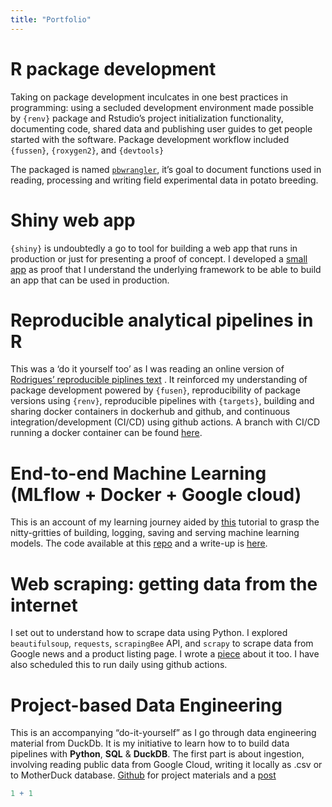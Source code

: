 ```yaml
---
title: "Portfolio"
---
```


# R package development

Taking on package development inculcates in one best practices in programming: using a secluded development environment made possible by `{renv}` package and Rstudio's project initialization functionality, documenting code, shared data and publishing user guides to get people started with the software. Package development workflow included `{fussen}`, `{roxygen2}`, and `{devtools}`

The packaged is named [`pbwrangler`](https://bokola.github.io/pbwrangler/), it's goal to document functions used in reading, processing and writing field experimental data in potato breeding.

# Shiny web app

`{shiny}` is undoubtedly a go to tool for building a web app that runs in production or just for presenting a proof of concept. I developed a [small app](https://bokola.shinyapps.io/shinyApp-data-quality/) as proof that I understand the underlying framework to be able to build an app that can be used in production.

# Reproducible analytical pipelines in R

This was a 'do it yourself too' as I was reading an online version of [Rodrigues' reproducible piplines text](https://raps-with-r.dev/) . It reinforced my understanding of package development powered by `{fusen}`, reproducibility of package versions using `{renv}`, reproducible pipelines with `{targets}`, building and sharing docker containers in dockerhub and github, and continuous integration/development (CI/CD) using github actions. A branch with CI/CD running a docker container can be found [here](https://github.com/Bokola/Reproducible-analytical-pipelines-R/tree/rap-docker-ga).

# End-to-end Machine Learning (MLflow + Docker + Google cloud)

This is an account of my learning journey aided by [this](https://mlflow.org/docs/latest/ml/getting-started/hyperparameter-tuning/) tutorial to grasp the nitty-gritties of building, logging, saving and serving machine learning models. The code available at this [repo](https://github.com/Bokola/DeepLearn/tree/main/MLflow) and a write-up is [here](http://bokola.github.io/posts/2025-08-02-End-to-end-ML-with-MLflow/).

# Web scraping: getting data from the internet

I set out to understand how to scrape data using Python. I explored `beautifulsoup`, `requests`, `scrapingBee` API, and `scrapy` to scrape data from Google news and a product listing page. I wrote a [piece](http://bokola.github.io/posts/2025-08-03-Web-scraping-python/) about it too. I have also scheduled this to run daily using github actions.

# Project-based Data Engineering

This is an accompanying "do-it-yourself" as I go through data engineering material from DuckDb. It is my initiative to learn how to to build data pipelines with **Python**, **SQL** & **DuckDB**. The first part is about ingestion, involving reading public data from Google Cloud, writing it locally as .csv or to MotherDuck database. [Github](https://github.com/Bokola/duckdb_flow) for project materials and a [post](https://bokola.github.io/posts/2025-08-08-data-engineering/)

```r
1 + 1
```
